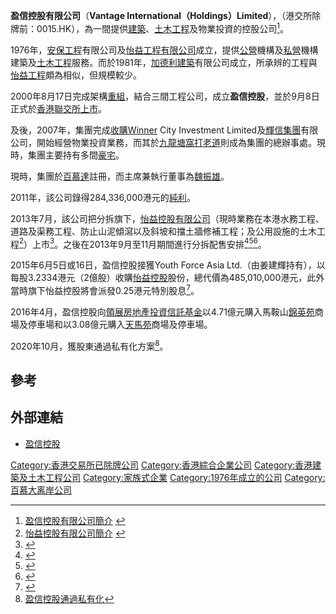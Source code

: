 {{Infobox company
| name                = 盈信控股有限公司
| name_en             = Vantage International（Holdings）Limited
| logo                = [[File:Vantage_logo.svg|200px]]
| caption             = 
| type                = 
| traded_as           = 
| ROC_UBN             = 
| original_text       = 
| fate                = 
| predecessor         = 
| successor           = 
| foundation          = 
| founder             = 
| defunct             = 
| location            = 九龍窩打老道155號
| locations           = 
| area_served         = 
| key_people          = 
| industry            = 
| products            = 
| services            = 
| revenue             = 
| operating_income    = 
| net_income          = 
| aum                 = 
| assets              = 
| equity              = 
| owner               = 
| num_employees       = 
| parent              = 
| divisions           = 
| subsid              = 
| homepage            = [http://www.vantageholdings.com/ vantageholdings.com]<br>[http://www.capitalfp.com.hk/eng/index.jsp?co=15 capitalfp.com.hk/eng/index.jsp?co=15]
| zip_code            = 
| telephone_no        = 
| slogan              = 
| capital             = 
| market_value        = 
| P/E ratio           = 
| earnings per share  = 
| Net asset value     = 
| accounting_period   = 
| major_shareholder   = 
| footnotes           = 
}}


'''盈信控股有限公司'''（'''Vantage International（Holdings）Limited'''），（港交所除牌前：0015.HK），為一間提供[[建築|建築]]、[[土木工程|土木工程]]及物業投資的控股公司<ref>[http://www.vantageholdings.com/ch_web_htm/groupinfo/index.jsp 盈信控股有限公司簡介] {{Wayback|url=http://www.vantageholdings.com/ch_web_htm/groupinfo/index.jsp |date=20130317035149 }}</ref>。

1976年，[[安保工程|安保工程]]有限公司及[[怡益工程有限公司|怡益工程有限公司]]成立，提供[[公營|公營]]機構及[[私營|私營]]機構建築及[[土木工程|土木工程]]服務。而於1981年，[[加德利建築|加德利建築]]有限公司成立，所承辨的工程與[[怡益工程|怡益工程]]頗為相似，但規模較少。

2000年8月17日完成架構[[重組|重組]]，結合三間工程公司，成立'''盈信控股'''，並於9月8日正式於[[香港聯交所|香港聯交所]][[上市|上市]]。

及後，2007年，集團完成[[收購|收購]]Winner City Investment Limited及[[輝信集團|輝信集團]]有限公司，開始經營物業投資業務，而其於[[九龍塘|九龍塘]][[窩打老道|窩打老道]]則成為集團的總辦事處。現時，集團主要持有多間[[豪宅|豪宅]]。

現時，集團於[[百慕達|百慕達]]註冊，而主席兼執行董事為[[魏振雄|魏振雄]]。

2011年，該公司錄得284,336,000港元的[[純利|純利]]。

2013年7月，該公司把分拆旗下，[[怡益控股有限公司|怡益控股有限公司]]（現時業務在本港水務工程、道路及渠務工程、防止山泥傾瀉以及斜坡和擋土牆修補工程；及公用設施的土木工程<ref>[http://www.cre8ir.com/zh-hant/listing_company/01372/company_profile 怡益控股有限公司簡介] {{webarchive|url=https://web.archive.org/web/20140414064610/http://www.cre8ir.com/zh-hant/listing_company/01372/company_profile |date=2014-04-14 }}</ref>）上市<ref>{{Cite web |url=http://www.capitalfp.com.hk/pdf/CFP2013/0703/C0015.PDF |title=有關怡益控股有限公司之分拆建議及在香港聯合交易所有限公司主板獨立上市的擬進行須予披露交易通告 |accessdate=2014-04-13 |archive-date=2014-04-14 |archive-url=https://web.archive.org/web/20140414091123/http://www.capitalfp.com.hk/pdf/CFP2013/0703/C0015.PDF |dead-url=no }}</ref>。之後在2013年9月至11月期間進行分拆配售安排<ref>{{Cite web |url=http://www.capitalfp.com.hk/pdf/CFP2013/0912/C00015.PDF |title=分拆通告1 |accessdate=2014-04-13 |archive-date=2014-04-14 |archive-url=https://web.archive.org/web/20140414091511/http://www.capitalfp.com.hk/pdf/CFP2013/0912/C00015.PDF |dead-url=no }}</ref><ref>{{Cite web |url=http://www.capitalfp.com.hk/pdf/CFP2013/1108/C0015.PDF |title=分拆通告2 |accessdate=2014-04-13 |archive-date=2014-04-14 |archive-url=https://web.archive.org/web/20140414084404/http://www.capitalfp.com.hk/pdf/CFP2013/1108/C0015.PDF |dead-url=no }}</ref><ref>{{Cite web |url=http://www.capitalfp.com.hk/pdf/CFP2013/0903/C0015.PDF |title=分拆通告3 |accessdate=2014-04-13 |archive-date=2014-04-14 |archive-url=https://web.archive.org/web/20140414071241/http://www.capitalfp.com.hk/pdf/CFP2013/0903/C0015.PDF |dead-url=no }}</ref>。

2015年6月5日或16日，盈信控股接獲Youth Force Asia Ltd.（由姜建輝持有），以每股3.2334港元（2億股）收購[[怡益控股|怡益控股]]股份，總代價為485,010,000港元，此外當時旗下怡益控股將會派發0.25港元特別股息<ref>{{Cite web |url=http://www.hkexnews.hk/listedco/listconews/SEHK/2015/0616/LTN20150616018_C.pdf |title=聯合公告 (1)由要約人收購銷售股份； (2)由金利豐證券有限公司代表要約人提出可能強制性無條件現金要約 以收購全部已發行怡益股份 （要約人及其一致行動人士已擁有或同意將予收購之股份除外）； (3)怡益控股建議派付特別現金股息； (4)特別交易：巧毅貸款及股份押記； (5)主要交易：由盈信控股出售銷售股份；及 (6)恢復怡益股份及盈信股份之買賣 |accessdate=2015-09-11 |archive-date=2016-03-05 |archive-url=https://web.archive.org/web/20160305015123/http://www.hkexnews.hk/listedco/listconews/SEHK/2015/0616/LTN20150616018_C.pdf |dead-url=no }}</ref>。

2016年4月，盈信控股向[[領展房地產投資信託基金|領展房地產投資信託基金]]以4.71億元購入馬鞍山[[錦英苑|錦英苑]]商場及停車場和以3.08億元購入[[天馬苑|天馬苑]]商場及停車場。

2020年10月，獲股東通過私有化方案<ref>[https://www2.hkej.com/instantnews/announcement/article/2602590 盈信控股通過私有化]</ref>。

==參考==
{{reflist}}

==外部連結==
* [http://www.vantageholdings.com 盈信控股] {{Wayback|url=http://www.vantageholdings.com/ |date=20180927233849 }}

{{前領展物業}}

[[Category:香港交易所已除牌公司|Category:香港交易所已除牌公司]]
[[Category:香港綜合企業公司|Category:香港綜合企業公司]]
[[Category:香港建築及土木工程公司|Category:香港建築及土木工程公司]]
[[Category:家族式企業|Category:家族式企業]]
[[Category:1976年成立的公司|Category:1976年成立的公司]]
[[Category:百慕大离岸公司|Category:百慕大离岸公司]]